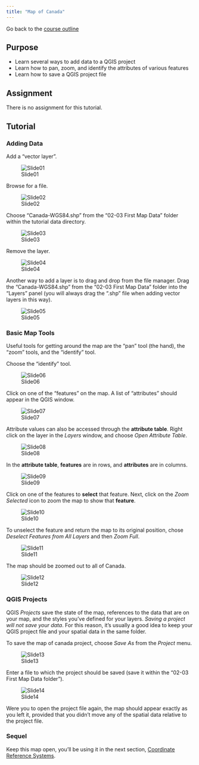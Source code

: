 ```yaml
---
title: "Map of Canada"
---
```


Go back to the [course outline](00_Course_outline.html)

## Purpose

* Learn several ways to add data to a QGIS project
* Learn how to pan, zoom, and identify the attributes of various features
* Learn how to save a QGIS project file

## Assignment

There is no assignment for this tutorial.

## Tutorial

### Adding Data

Add a "vector layer".

![Slide01](02 Map of Canada/Slide01.jpg)

Browse for a file.

![Slide02](02 Map of Canada/Slide02.jpg)

Choose "Canada-WGS84.shp" from the "02-03 First Map Data" folder within the tutorial data directory.

![Slide03](02 Map of Canada/Slide03.jpg)

Remove the layer.

![Slide04](02 Map of Canada/Slide04.jpg)

Another way to add a layer is to drag and drop from the file manager. Drag the "Canada-WGS84.shp" from the "02-03 First Map Data" folder into the "Layers" panel (you will always drag the ".shp" file when adding vector layers in this way).

![Slide05](02 Map of Canada/Slide05.jpg)

### Basic Map Tools

Useful tools for getting around the map are the "pan" tool (the hand), the "zoom" tools, and the "identify" tool. 

Choose the "identify" tool.

![Slide06](02 Map of Canada/Slide06.jpg)

Click on one of the "features" on the map. A list of "attributes" should appear in the QGIS window.

![Slide07](02 Map of Canada/Slide07.jpg)

Attribute values can also be accessed through the **attribute table**. Right click on the layer in the *Layers* window, and choose *Open Attribute Table*.

![Slide08](02 Map of Canada/Slide08.jpg)

In the **attribute table**, **features** are in rows, and **attributes** are in columns.

![Slide09](02 Map of Canada/Slide09.jpg)

Click on one of the features to **select** that feature. Next, click on the *Zoom Selected* icon to zoom the map to show that **feature**.

![Slide10](02 Map of Canada/Slide10.jpg)

To unselect the feature and return the map to its original position, chose *Deselect Features from All Layers* and then *Zoom Full*.

![Slide11](02 Map of Canada/Slide11.jpg)

The map should be zoomed out to all of Canada.

![Slide12](02 Map of Canada/Slide12.jpg)

### QGIS Projects

QGIS *Projects* save the state of the map, references to the data that are on your map, and the styles you've defined for your layers. *Saving a project will not save your data*. For this reason, it's usually a good idea to keep your QGIS project file and your spatial data in the same folder. 

To save the map of canada project, choose *Save As* from the *Project* menu.

![Slide13](02 Map of Canada/Slide13.jpg)

Enter a file to which the project should be saved (save it within the "02-03 First Map Data folder").

![Slide14](02 Map of Canada/Slide14.jpg)

Were you to open the project file again, the map should appear exactly as you left it, provided that you didn't move any of the spatial data relative to the project file.

### Sequel

Keep this map open, you'll be using it in the next section, [Coordinate Reference Systems](03_Map_of_Canada_CRS.html).

